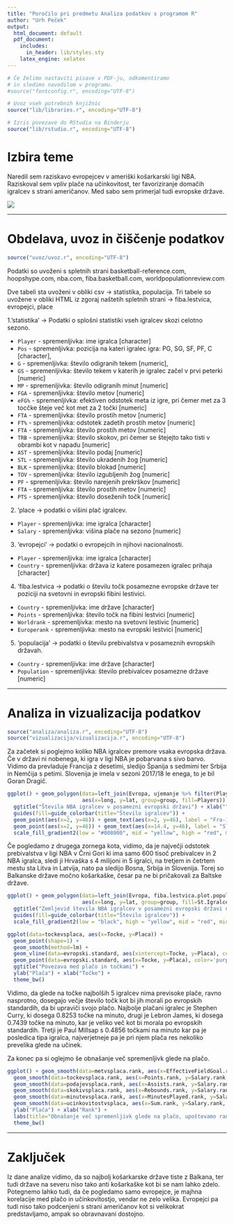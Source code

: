 ```yaml
---
title: "Poročilo pri predmetu Analiza podatkov s programom R"
author: "Urh Peček"
output:
  html_document: default
  pdf_document:
    includes:
      in_header: lib/styles.sty
    latex_engine: xelatex
--- 
```


```r
# Če želimo nastaviti pisave v PDF-ju, odkomentiramo
# in sledimo navodilom v programu.
#source("fontconfig.r", encoding="UTF-8")

# Uvoz vseh potrebnih knjižnic
source("lib/libraries.r", encoding="UTF-8")
```

```r
# Izris povezave do RStudia na Binderju
source("lib/rstudio.r", encoding="UTF-8")
```

# Izbira teme

Naredil sem raziskavo evropejcev v ameriški košarkarski ligi NBA.
Raziskoval sem vpliv plače na učinkovitost, ter favoriziranje domačih igralcev s strani američanov.
Med sabo sem primerjal tudi evropske države.

![](slike/NBAlog.png)

***

# Obdelava, uvoz in čiščenje podatkov

```r
source("uvoz/uvoz.r", encoding="UTF-8")
```

Podatki so uvoženi s spletnih strani basketball-reference.com, hoopshype.com,
nba.com, fiba.basketball.com, worldpopulationreview.com

Dve tabeli sta uvoženi v obliki csv -> statistika, populacija.
Tri tabele so uvožene v obliki HTML iz zgoraj naštetih spletnih strani -> fiba.lestvica, evropejci, place

1.'statistika' -> Podatki o splošni statistiki vseh igralcev skozi celotno sezono.

  - `Player` - spremenljivka: ime igralca [character]
  - `Pos` - spremenljivka: pozicija na kateri igralec igra: PG, SG, SF, PF, C [character],
  - `G` - spremenljivka: število odigranih tekem [numeric],
  - `GS` - spremenljivka: število tekem v katerih je igralec začel v prvi peterki [numeric]
  - `MP` - spremenljivka: število odigranih minut [numeric]
  - `FGA` - spremenljivka: število metov [numeric]
  - `eFG%` - spremenljivka: efektiven odstotek meta iz igre, pri čemer met za 3 tocčke šteje več kot met za 2 točki [numeric]
  - `FTA` - spremenljivka: število prostih metov [numeric]
  - `FT%` - spremenljivka: odstotek zadetih prostih metov [numeric]
  - `FTA` - spremenljivka: število prostih metov [numeric]
  - `TRB` - spremenljivka: število skokov, pri čemer se štejejto tako tisti v obrambi kot v napadu [numeric]
  - `AST` - spremenljivka: število podaj [numeric]
  - `STL` - spremenljivka: število ukradenih žog [numeric]
  - `BLK` - spremenljivka: število blokad [numeric]
  - `TOV` - spremenljivka: število izgubljenih žog [numeric]
  - `PF` - spremenljivka: število narejenih prekrškov [numeric]
  - `FTA` - spremenljivka: število prostih metov [numeric]
  - `PTS` - spremenljivka: število doseženih točk [numeric]
  
  
2. 'place -> podatki o višini plač igralcev.
  - `Player` - spremenljivka: ime igralca [character]
  - `Salary` - spremenljivka: višina plače na sezono [numeric]

3. 'evropejci' -> podatki o evropejcih in njihovi nacionalnosti.
  - `Player` - spremenljivka: ime igralca [character]
  - `Country` - spremenljivka: država iz katere posamezen igralec prihaja [character]
  
4. 'fiba.lestvica -> podatki o številu točk posamezne evropske države ter poziciji na svetovni in evropski fibini lestivici.
  - `Country` - spremenljivka: ime države [character]
  - `Points` - spremenljivka: število točk na fibini lestvici [numeric]
  - `Worldrank` - spremenljivka: mesto na svetovni lestivic [numeric]
  - `Europerank` - spremenljivka: mesto na evropski lestvici [numeric]
  
5. 'populacija' -> podatki o številu prebivalstva v posameznih evropskih državah.
  - `Country` - spremenljivka: ime države [character]
  - `Population` - spremenljivka: število prebivalcev posamezne države [numeric]


***

# Analiza in vizualizacija podatkov


```r
source("analiza/analiza.r", encoding="UTF-8")
source("vizualizacija/vizualizacija.r", encoding="UTF-8")
```


Za začetek si poglejmo koliko NBA igralcev premore vsaka evropska država.
Če v državi ni nobenega, ki igra v ligi NBA je pobarvana s sivo barvo.
Vidimo da prevladuje Francija z desetimi, sledijo Španija s sedmimi ter Srbija in Nemčija s petimi.
Slovenija je imela v sezoni 2017/18 le enega, to je bil Goran Dragič.


```r
ggplot() + geom_polygon(data=left_join(Evropa, ujemanje %>% filter(Players > 0), by=c("NAME"="Country")),
                        aes(x=long, y=lat, group=group, fill=Players)) +
  ggtitle("Števila NBA igralcev v posamezni evropski državi") + xlab("") + ylab("") +
  guides(fill=guide_colorbar(title="Število igralcev")) + 
  geom_point(aes(x=2, y=46)) + geom_text(aes(x=2, y=46), label = "Fra-10") +
  geom_point(aes(x=2, y=46)) + geom_text(aes(x=14.4, y=46), label = "Slo-1") +
  scale_fill_gradient2(low = "#008000", mid = "yellow", high = "red", midpoint = 4.5)
```


Če pogledamo z drugega zornega kota, vidimo, da je največji odstotek prebivalstva v ligi NBA v Črni Gori ki ima samo 600 tisoč prebivalcev in 2 NBA igralca, sledi ji Hrvaška s 4 milijoni in 5 igralci, na tretjem in četrtem mestu sta Litva in Latvija, nato pa sledijo Bosna, Srbija in Slovenija. 
Torej so Balkanske države močno košarkaške, česar pa ne bi pričakovali za Baltske države.


```r
ggplot() + geom_polygon(data=left_join(Evropa, fiba.lestvica.plot.population[,c(1,5)] %>% filter(St.IgralcevNa10milijonov > 0) , by=c("NAME"="Country")),
                        aes(x=long, y=lat, group=group, fill=St.IgralcevNa10milijonov)) +
  ggtitle("Zemljevid števila NBA igralcev v posamezni evropski državi na 20 milijonov prebivalcev") + xlab("") + ylab("") +
  guides(fill=guide_colorbar(title="Število igralcev")) +
  scale_fill_gradient2(low = "black", high = "yellow", mid = "red", midpoint = 30)
```



```r
ggplot(data=tockevsplaca, aes(x=Tocke, y=Placa)) + 
  geom_point(shape=1) + 
  geom_smooth(method=lm) + 
  geom_vline(data=evropski.standard, aes(xintercept=Tocke, y=Placa), color='red', size=1) + 
  geom_point(data=evropski.standard, aes(x=Tocke, y=Placa), color='purple', size=2) + 
  ggtitle("Povezava med plačo in točkami") + 
  ylab("Plača") + xlab("Točke") +
  theme_bw()
```


Vidimo, da glede na točke najbolših 5 igralcev nima previsoke plače, ravno nasprotno,
dosegajo večje število točk kot bi jih morali po evropskih standardih, da bi upraviči svojo plačo.
Najbolje plačani igralec je Stephen Curry, ki dosega 0.8253 točke na minuto, drugi je Lebron James, ki dosega 0.7439 točke na minuto, kar je veliko več kot bi morala po evropskih standardih. Tretji je Paul Millsap s 0.4856 točkami na minuto kar pa je posledica tipa igralca, najverjetneje pa je pri njem plača res nekoliko prevelika glede na učinek.


Za konec pa si oglejmo še obnašanje več spremenljivk glede na plačo.

```r
ggplot() + geom_smooth(data=metvsplaca.rank, aes(x=EffectiveFieldGoal.rank, y=Salary.rank, col="Met"), se=FALSE, size=2) +
  geom_smooth(data=tockevsplaca.rank, aes(x=Points.rank, y=Salary.rank, col="Tocke"), se=FALSE, size=2) + 
  geom_smooth(data=podajevsplaca.rank, aes(x=Assists.rank, y=Salary.rank, col="Podaje"), se=FALSE, size=2) + 
  geom_smooth(data=skokivsplaca.rank, aes(x=Rebounds.rank, y=Salary.rank, col="Skoki"), se=FALSE, size=2) +
  geom_smooth(data=minutevsplaca.rank, aes(x=MinutesPlayed.rank, y=Salary.rank, col="Odigrane minute"), se=FALSE, size=2) +
  geom_smooth(data=ucinkovitostvsplaca, aes(x=Sum.rank, y=Salary.rank, col="Overall"), se=FALSE, size=4) +
  ylab("Plača") + xlab("Rank") + 
  labs(title="Obnašanje več spremenljivk glede na plačo, upoštevamo ranking ranking") +
  theme_bw()
```


***

# Zaključek

Iz dane analize vidimo, da so najbolj košarkarske države tiste z Balkana, ter tudi države na severu niso tako anti košarkaške kot bi se nam lahko zdelo.
Potegnemo lahko tudi, da če pogledamo samo evropejce, je majhna korelacije med plačo in učinkovitostjo, vendar ne zelo velika.
Evropejci pa tudi niso tako podcenjeni s strani američanov kot si velikokrat predstavljamo, ampak so obravnavani dostojno.




